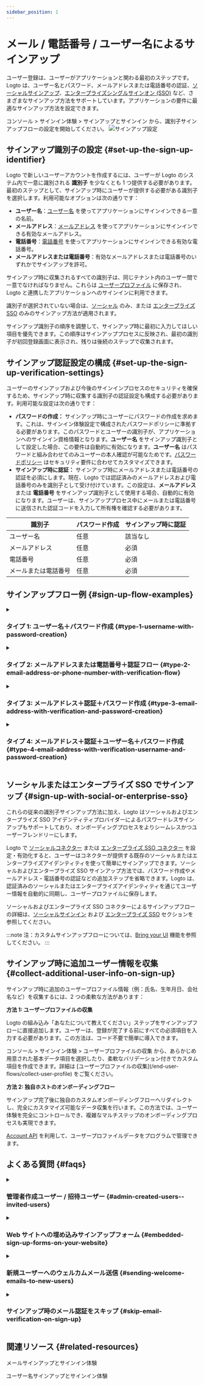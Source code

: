 ```yaml
---
sidebar_position: 1
---
```


# メール / 電話番号 / ユーザー名によるサインアップ

ユーザー登録は、ユーザーがアプリケーションと関わる最初のステップです。Logto は、ユーザー名とパスワード、メールアドレスまたは電話番号の認証、[ソーシャルサインアップ](/end-user-flows/sign-up-and-sign-in/social-sign-in)、[エンタープライズシングルサインオン (SSO)](/end-user-flows/enterprise-sso) など、さまざまなサインアップ方法をサポートしています。アプリケーションの要件に最適なサインアップ方法を設定できます。

<CloudLink to="/sign-in-experience/sign-up-and-sign-in">
  コンソール > サインイン体験 > サインアップとサインイン
</CloudLink> から、識別子サインアップフローの設定を開始してください。

<img src="/img/assets/sign-in-experience-sign-up.png" alt="サインアップ設定" />

## サインアップ識別子の設定 \{#set-up-the-sign-up-identifier}

Logto で新しいユーザーアカウントを作成するには、ユーザーが Logto のシステム内で一意に識別される **識別子** を少なくとも 1 つ提供する必要があります。最初のステップとして、サインアップ時にユーザーが提供する必要がある識別子を選択します。利用可能なオプションは次の通りです：

- **ユーザー名**：[ユーザー名](/user-management/user-data#username) を使ってアプリケーションにサインインできる一意の名前。
- **メールアドレス**：[メールアドレス](/user-management/user-data#primary_email) を使ってアプリケーションにサインインできる有効なメールアドレス。
- **電話番号**：[電話番号](/user-management/user-data#primary_phone) を使ってアプリケーションにサインインできる有効な電話番号。
- **メールアドレスまたは電話番号**：有効なメールアドレスまたは電話番号のいずれかでサインアップを許可。

サインアップ時に収集されるすべての識別子は、同じテナント内のユーザー間で一意でなければなりません。これらは [ユーザープロファイル](/user-management/user-data#user-profile) に保存され、Logto と連携したアプリケーションへのサインインに利用できます。

識別子が選択されていない場合は、[ソーシャル](/end-user-flows/sign-up-and-sign-in/social-sign-in) のみ、または [エンタープライズ SSO](/end-user-flows/enterprise-sso) のみのサインアップ方法が適用されます。

サインアップ識別子の順序を調整して、サインアップ時に最初に入力してほしい項目を優先できます。この順序はサインアッププロセスに反映され、最初の識別子が初回登録画面に表示され、残りは後続のステップで収集されます。

## サインアップ認証設定の構成 \{#set-up-the-sign-up-verification-settings}

ユーザーのサインアップおよび今後のサインインプロセスのセキュリティを確保するため、サインアップ時に収集する識別子の認証設定も構成する必要があります。利用可能な設定は次の通りです：

- **パスワードの作成：** サインアップ時にユーザーにパスワードの作成を求めます。これは、サインイン体験設定で構成されたパスワードポリシーに準拠する必要があります。このパスワードとユーザーの識別子が、アプリケーションへのサインイン資格情報となります。**ユーザー名** をサインアップ識別子として設定した場合、この要件は自動的に有効になります。**ユーザー名** はパスワードと組み合わせてのみユーザーの本人確認が可能なためです。[パスワードポリシー](/security/password-policy) はセキュリティ要件に合わせてカスタマイズできます。
- **サインアップ時に認証：** サインアップ時にメールアドレスまたは電話番号の認証を必須にします。現在、Logto では認証済みのメールアドレスおよび電話番号のみを識別子として受け付けています。この設定は、**メールアドレス** または **電話番号** をサインアップ識別子として使用する場合、自動的に有効になります。ユーザーは、サインアッププロセス中にメールまたは電話番号に送信された認証コードを入力して所有権を確認する必要があります。

| 識別子               | パスワード作成 | サインアップ時に認証 |
| -------------------- | -------------- | -------------------- |
| ユーザー名           | 任意           | 該当なし             |
| メールアドレス       | 任意           | 必須                 |
| 電話番号             | 任意           | 必須                 |
| メールまたは電話番号 | 任意           | 必須                 |

## サインアップフロー例 \{#sign-up-flow-examples}

<details>
  <summary>

### タイプ 1: ユーザー名＋パスワード作成 \{#type-1-username-with-password-creation}

</summary>

**ユーザー名** をサインアップ識別子として選択します。パスワード作成は自動的に有効になります。

<img
  src="/img/assets/sign-up-username-password.png"
  alt="ユーザー名とパスワードによるサインアップ"
/>

</details>

<details>
  <summary>

### タイプ 2: メールアドレスまたは電話番号＋認証フロー \{#type-2-email-address-or-phone-number-with-verification-flow}

</summary>

**メールアドレスまたは電話番号** をサインアップ識別子として選択します。**サインアップ時に認証** は強制的に有効になります。

<img
  src="/img/assets/sign-up-email-verification.png"
  alt="メールまたは電話番号による認証付きサインアップ"
/>

</details>

<details>
  <summary>

### タイプ 3: メールアドレス＋認証＋パスワード作成 \{#type-3-email-address-with-verification-and-password-creation}

</summary>

**メールアドレス** をサインアップ識別子として選択します。**サインアップ時に認証** は強制的に有効になります。**パスワード作成** を有効にして、サインアップ時にパスワード作成を必須にします。（電話番号サインアップフローも同様です）

<img
  src="/img/assets/sign-up-email-password.png"
  alt="メール認証＋パスワード作成付きサインアップ"
/>

</details>

<details>
  <summary>

### タイプ 4: メールアドレス＋認証＋ユーザー名＋パスワード作成 \{#type-4-email-address-with-verification-username-and-password-creation}

</summary>

**メールアドレス** と **ユーザー名** をサインアップ識別子として選択します。**サインアップ時に認証** は強制的に有効になります。**パスワード作成** を有効にして、サインアップ時にパスワード作成を必須にします。

<img
  src="/img/assets/sign-up-email-username-password.png"
  alt="メール＋ユーザー名＋認証＋パスワード作成付きサインアップ"
/>

</details>

## ソーシャルまたはエンタープライズ SSO でサインアップ \{#sign-up-with-social-or-enterprise-sso}

これらの従来の識別子サインアップ方法に加え、Logto はソーシャルおよびエンタープライズ SSO アイデンティティプロバイダーによるパスワードレスサインアップもサポートしており、オンボーディングプロセスをよりシームレスかつユーザーフレンドリーにします。

Logto で [ソーシャルコネクター](/connectors/social-connectors) または [エンタープライズ SSO コネクター](/connectors/enterprise-connectors) を設定・有効化すると、ユーザーはコネクターが提供する既存のソーシャルまたはエンタープライズアイデンティティを使って簡単にサインアップできます。ソーシャルおよびエンタープライズ SSO サインアップ方法では、パスワード作成やメールアドレス・電話番号の認証などの追加ステップを省略できます。Logto は、認証済みのソーシャルまたはエンタープライズアイデンティティを通じてユーザー情報を自動的に同期し、ユーザープロファイルに保存します。

ソーシャルおよびエンタープライズ SSO コネクターによるサインアップフローの詳細は、[ソーシャルサインイン](/end-user-flows/sign-up-and-sign-in/social-sign-in/) および [エンタープライズ SSO](/end-user-flows/enterprise-sso/) セクションを参照してください。

:::note
注：カスタムサインアップフローについては、[Bring your UI](/customization/bring-your-ui/) 機能を参照してください。
:::

## サインアップ時に追加ユーザー情報を収集 \{#collect-additional-user-info-on-sign-up}

サインアップ時に追加のユーザープロファイル情報（例：氏名、生年月日、会社名など）を収集するには、2 つの柔軟な方法があります：

**方法 1: ユーザープロファイルの収集**

Logto の組み込み「あなたについて教えてください」ステップをサインアップフローに直接追加します。ユーザーは、登録が完了する前にすべての必須項目を入力する必要があります。この方法は、コード不要で簡単に導入できます。

<CloudLink to="/sign-in-experience/collect-user-profile">
  コンソール > サインイン体験 > ユーザープロファイルの収集
</CloudLink> から、あらかじめ用意された基本データ項目を選択したり、柔軟なバリデーション付きでカスタム項目を作成できます。詳細は
[ユーザープロファイルの収集](/end-user-flows/collect-user-profile) をご覧ください。

**方法 2: 独自ホストのオンボーディングフロー**

サインアップ完了後に独自のカスタムオンボーディングフローへリダイレクトし、完全にカスタマイズ可能なデータ収集を行います。この方法では、ユーザー体験を完全にコントロールでき、複雑なマルチステップのオンボーディングプロセスも実現できます。

[Account API](/end-user-flows/account-settings/by-account-api) を利用して、ユーザープロファイルデータをプログラムで管理できます。

## よくある質問 \{#faqs}

<details>
  <summary>

### 管理者作成ユーザー / 招待ユーザー \{#admin-created-users--invited-users}

</summary>

[招待のみサインアップフローの実装方法](/end-user-flows/sign-up-and-sign-in/disable-user-registration/#implement-an-invitation-only-sign-up-flow) をご覧ください。

</details>

<details>
  <summary>

### Web サイトへの埋め込みサインアップフォーム \{#embedded-sign-up-forms-on-your-website}

</summary>
  
Logto は現在、サインイン・サインアップ用のヘッドレス API をサポートしていません。[Bring your UI](/customization/bring-your-ui/) 機能を利用して独自のサインアップフォームを Logto にアップロードするか、サインインパラメーターを使って Web サイトからユーザー情報を Logto に渡すことができます。ユーザー識別子の連携については [認証リクエストパラメーター](/end-user-flows/authentication-parameters/) をご覧ください。

</details>

<details>
  <summary>

### 新規ユーザーへのウェルカムメール送信 \{#sending-welcome-emails-to-new-users}

</summary>

`User.Created` Webhook イベントを購読して、新規ユーザーへのウェルカムメール送信をトリガーできます。[Webhook イベント](/developers/webhooks/webhooks-events/#data-mutation-hook-events) の詳細をご覧ください。

</details>

<details>
  <summary>

### サインアップ時のメール認証をスキップ \{#skip-email-verification-on-sign-up}

</summary>

現在、Logto では認証済みのメールアドレスおよび電話番号のみを識別子としてサポートしています。認証プロセスは、ユーザー識別子のセキュリティと所有権を確保するために必須です。
未認証のメールアドレスや電話番号のサポートは [ロードマップ](https://logto.productlane.com/roadmap) にあります。今後のアップデートにご期待ください！

</details>

## 関連リソース \{#related-resources}

<Url href="https://www.youtube.com/watch?v=64rBXpWbScc">メールサインアップとサインイン体験</Url>

<Url href="https://www.youtube.com/watch?v=chQxCJX6e6w">ユーザー名サインアップとサインイン体験</Url>

